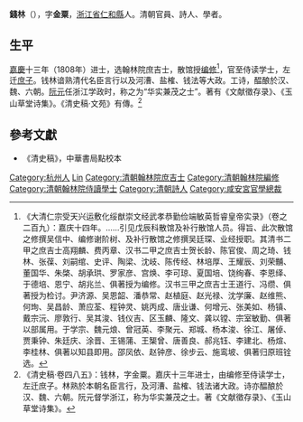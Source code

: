 {{明清人物信息框
| 姓名 = 錢林
| 原名 =
| 圖片名稱= 
| 圖片大小 = 170px
| 圖片說明 = 
| 最高職務 = 翰林院侍讀學士
| 國家 = 大清
| 爵位 =
| 籍貫 = [[浙江省|浙江省]][[仁和縣|仁和縣]]
| 族裔 = 漢族
| 旗籍 = 
| 字號 = 字金粟
| 諡號 = 
| 出生日期 = 生年不詳
| 出生地點 = [[浙江省|浙江省]][[仁和縣|仁和縣]]
| 逝世日期 = 卒年不詳
| 逝世地點 = [[浙江省|浙江省]][[仁和縣|仁和縣]]
| 墓葬 =
| 配偶 =
| 親屬 = 
| 出身 = 
* 嘉慶十三年（1808年）戊辰科進士出身
| 經歷 = 
| 著作 =
}}

'''錢林'''（{{bd|17??年||18??年|catIdx=Qian錢}}），字'''金粟'''，[[浙江省|浙江省]][[仁和縣|仁和縣]]人。清朝官員、詩人、學者。

==生平==
[[嘉慶|嘉慶]]十三年（1808年）进士，选翰林院庶吉士，散馆授[[编修|编修]]<ref>《大清仁宗受天兴运敷化绥猷崇文经武孝恭勤俭端敏英哲睿皇帝实录》（卷之二百九）：嘉庆十四年。……引见戊辰科散馆及补行散馆人员。得旨、此次散馆之修撰吴信中、编修谢阶树、及补行散馆之修撰吴廷琛、业经授职。其清书二甲之庶吉士高翔麟、费丙章、汉书二甲之庶吉士贺长龄、陈官俊、周之琦、钱林、张葆、刘嗣绾、史评、陶梁、沈岐、陈传经、林培厚、王耀辰、刘荣黼、董国华、朱棨、胡承珙、罗家彦、宫焕、李可琼、夏国培、饶绚春、李恩绎、于德培、恩宁、胡兆兰、俱著授为编修。汉书三甲之庶吉士王道行、冯缵、俱著授为检讨。尹济源、吴恩韶、潘恭常、赵植庭、赵光禄、沈学廉、赵维熊、何珣、吴昌龄、萧应荃、程钟灵、姚丙成、唐业谦、何增元、张美如、杨镇、戴宗沅、廖敦行、吴其浚、钱仪吉、区玉麟、隆文、龚以镗、宗室敏勤、俱著以部属用。于学宗、魏元烺、曾冠英、李聚元、郑城、杨本浚、徐江、屠倬、贾秉钟、朱廷庆、涂晋、王锡蒲、王榘曾、唐善良、郝兆钰、李建北、杨煊、李桂林、俱著以知县即用。邵凤依、赵钟彦、徐步云、施鸾坡、俱著归原班铨选。</ref>，官至侍读学士，左迁[[庶子|庶子]]。钱林谙熟清代名臣言行以及河漕、盐榷、钱法等大政。工诗，醖酿於汉、魏、六朝。[[阮元|阮元]]任浙江学政时，称之为“华实兼茂之士”。著有《文献徵存录》、《玉山草堂诗集》。《清史稿·文苑》有傳。<ref>《清史稿·卷四八五》：钱林，字金粟。嘉庆十三年进士，由编修至侍读学士，左迁庶子。林熟於本朝名臣言行，及河漕、盐榷、钱法诸大政。诗亦醖酿於汉、魏、六朝。阮元督学浙江，称为华实兼茂之士。著《文献徵存录》、《玉山草堂诗集》。</ref>

==參考文獻==
{{reflist}}
*《清史稿》，中華書局點校本

{{嘉慶十三年戊辰科殿試金榜}}

{{Authority control}}

{{DEFAULTSORT:Qian錢}}
[[Category:杭州人|Category:杭州人]]
[[Category:錢姓|Lin]]
[[Category:清朝翰林院庶吉士|Category:清朝翰林院庶吉士]]
[[Category:清朝翰林院編修|Category:清朝翰林院編修]]
[[Category:清朝翰林院侍讀學士|Category:清朝翰林院侍讀學士]]
[[Category:清朝詩人|Category:清朝詩人]]
[[Category:咸安宮官學總裁|Category:咸安宮官學總裁]]